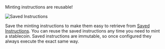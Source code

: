 
[saved-instructions]: https://dashboard.paxos.com/dashboard/saved-instructions

<Tip>

 Minting instructions are reusable!

![Saved Instructions](/images/saved-instructions.png)

Save the minting instructions to make them easy to retrieve from [Saved Instructions][saved-instructions]. You can reuse the saved instructions any time you need to mint a stablecoin. Saved instructions are immutable, so once configured they always execute the exact same way.

</Tip>